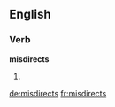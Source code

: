 ==English==

===Verb===
'''misdirects'''

# {{en-third-person singular of|misdirect}}

[[de:misdirects]]
[[fr:misdirects]]